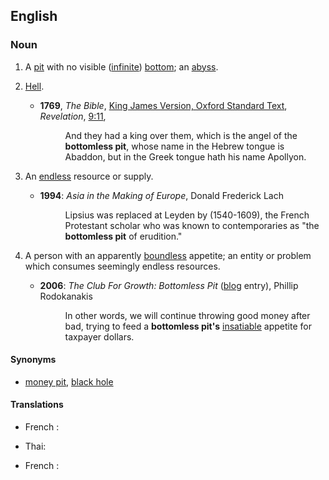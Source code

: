 ==English==
{{wikipedia}}

===Noun===
{{en-noun}}

# A [[pit]] with no visible ([[infinite]]) [[bottom]]; an [[abyss]].
# {{lb|en|biblical}} [[hell|Hell]].
#* '''1769''', ''The Bible'', [[s:Bible (King James)|King James Version, Oxford Standard Text]], ''Revelation'', [[s:Bible (King James)/Revelation#Chapter 9|9:11]],
#*: And they had a king over them, which is the angel of the '''bottomless pit''', whose name in the Hebrew tongue is Abaddon, but in the Greek tongue hath his name Apollyon.
# {{lb|en|figuratively}} An [[endless]] resource or supply.
#* '''1994''': ''Asia in the Making of Europe'', Donald Frederick Lach
#*: Lipsius was replaced at Leyden by {{w|Joseph Justus Scaliger}} (1540-1609), the French Protestant scholar who was known to contemporaries as "the '''bottomless pit''' of erudition."
# {{lb|en|figuratively}} A person with an apparently [[boundless]] appetite; an entity or problem which consumes seemingly endless resources.
#* '''2006''': ''The Club For Growth: Bottomless Pit'' ([[blog]] entry), Phillip Rodokanakis
#*: In other words, we will continue throwing good money after bad, trying to feed a '''bottomless pit's''' [[insatiable]] appetite for taxpayer dollars.

====Synonyms====
* {{sense|an entity or problem which consumes seemingly endless resources}} [[money pit]], [[black hole]]

====Translations====
{{trans-top|Hell}}
* French : {{t+|fr|abîme|m}}
{{trans-mid}}
* Thai: {{t|th|ช่องบาดาล|tr=chɔ̂ɔng-baa-daan|sc=Thai}}
{{trans-bottom}}

{{trans-top|endless resource or supply}}
* French : {{t+|fr|abîme|m}}
{{trans-mid}}
{{trans-bottom}}